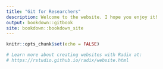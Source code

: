 ```yaml
---
title: "Git for Researchers"
description: Welcome to the website. I hope you enjoy it!
output: bookdown::gitbook
site: bookdown::bookdown_site
---
```


```r
knitr::opts_chunk$set(echo = FALSE)

# Learn more about creating websites with Radix at:
# https://rstudio.github.io/radix/website.html

```


